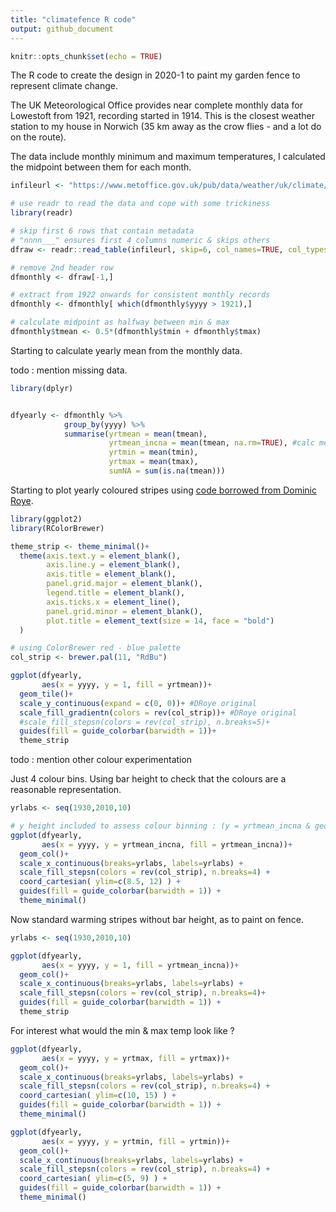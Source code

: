 ```yaml
---
title: "climatefence R code"
output: github_document
---
```


```r
knitr::opts_chunk$set(echo = TRUE)
```

The R code to create the design in 2020-1 to paint my garden fence to represent climate change.

The UK Meteorological Office provides near complete monthly data for Lowestoft from 1921, recording started in 1914. This is the closest weather station to my house in Norwich (35 km away as the crow flies - and a lot do on the route).

The data include monthly minimum and maximum temperatures, I calculated the midpoint between them for each month.

```r

infileurl <- "https://www.metoffice.gov.uk/pub/data/weather/uk/climate/stationdata/lowestoftdata.txt"

# use readr to read the data and cope with some trickiness
library(readr)

# skip first 6 rows that contain metadata
# "nnnn___" ensures first 4 columns numeric & skips others
dfraw <- readr::read_table(infileurl, skip=6, col_names=TRUE, col_types="nnnn___")

# remove 2nd header row
dfmonthly <- dfraw[-1,]

# extract from 1922 onwards for consistent monthly records
dfmonthly <- dfmonthly[ which(dfmonthly$yyyy > 1921),]

# calculate midpoint as halfway between min & max
dfmonthly$tmean <- 0.5*(dfmonthly$tmin + dfmonthly$tmax)

```

Starting to calculate yearly mean from the monthly data.

todo : mention missing data.

```r

library(dplyr)


dfyearly <- dfmonthly %>%
            group_by(yyyy) %>%
            summarise(yrtmean = mean(tmean),
                      yrtmean_incna = mean(tmean, na.rm=TRUE), #calc means without missing months
                      yrtmin = mean(tmin),
                      yrtmax = mean(tmax),
                      sumNA = sum(is.na(tmean)))

```

Starting to plot yearly coloured stripes using [code borrowed from Dominic Roye](https://dominicroye.github.io/en/2018/how-to-create-warming-stripes-in-r/).

```r

library(ggplot2)
library(RColorBrewer)

theme_strip <- theme_minimal()+
  theme(axis.text.y = element_blank(),
        axis.line.y = element_blank(),
        axis.title = element_blank(),
        panel.grid.major = element_blank(),
        legend.title = element_blank(),
        axis.ticks.x = element_line(),
        panel.grid.minor = element_blank(),
        plot.title = element_text(size = 14, face = "bold")
  )

# using ColorBrewer red - blue palette
col_strip <- brewer.pal(11, "RdBu")

ggplot(dfyearly,
       aes(x = yyyy, y = 1, fill = yrtmean))+
  geom_tile()+
  scale_y_continuous(expand = c(0, 0))+ #DRoye original
  scale_fill_gradientn(colors = rev(col_strip))+ #DRoye original
  #scale_fill_stepsn(colors = rev(col_strip), n.breaks=5)+
  guides(fill = guide_colorbar(barwidth = 1))+
  theme_strip

```

todo : mention other colour experimentation

Just 4 colour bins. Using bar height to check that the colours are a reasonable representation.

```r

yrlabs <- seq(1930,2010,10)

# y height included to assess colour binning : (y = yrtmean_incna & geom_col())
ggplot(dfyearly,
       aes(x = yyyy, y = yrtmean_incna, fill = yrtmean_incna))+
  geom_col()+
  scale_x_continuous(breaks=yrlabs, labels=yrlabs) +
  scale_fill_stepsn(colors = rev(col_strip), n.breaks=4) +
  coord_cartesian( ylim=c(8.5, 12) ) +
  guides(fill = guide_colorbar(barwidth = 1)) +
  theme_minimal()

```

Now standard warming stripes without bar height, as to paint on fence.

```r

yrlabs <- seq(1930,2010,10)

ggplot(dfyearly,
       aes(x = yyyy, y = 1, fill = yrtmean_incna))+
  geom_col()+
  scale_x_continuous(breaks=yrlabs, labels=yrlabs) +
  scale_fill_stepsn(colors = rev(col_strip), n.breaks=4)+
  guides(fill = guide_colorbar(barwidth = 1)) +
  theme_strip

```


For interest what would the min & max temp look like ?

```r

ggplot(dfyearly,
       aes(x = yyyy, y = yrtmax, fill = yrtmax))+
  geom_col()+
  scale_x_continuous(breaks=yrlabs, labels=yrlabs) +
  scale_fill_stepsn(colors = rev(col_strip), n.breaks=4) +
  coord_cartesian( ylim=c(10, 15) ) +
  guides(fill = guide_colorbar(barwidth = 1)) +
  theme_minimal()

```
```r

ggplot(dfyearly,
       aes(x = yyyy, y = yrtmin, fill = yrtmin))+
  geom_col()+
  scale_x_continuous(breaks=yrlabs, labels=yrlabs) +
  scale_fill_stepsn(colors = rev(col_strip), n.breaks=4) +
  coord_cartesian( ylim=c(5, 9) ) +
  guides(fill = guide_colorbar(barwidth = 1)) +
  theme_minimal()

```
